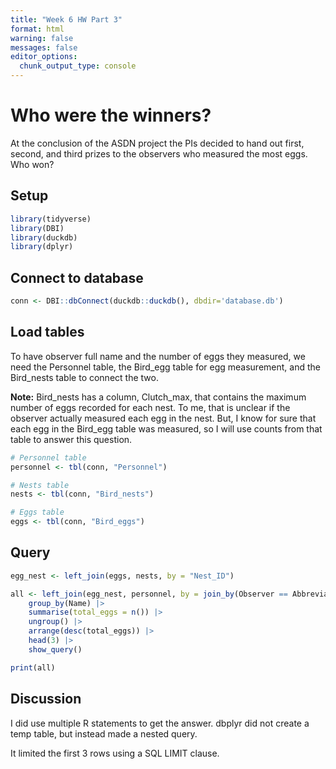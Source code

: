 ```yaml
---
title: "Week 6 HW Part 3"
format: html
warning: false
messages: false
editor_options: 
  chunk_output_type: console
---
```


# Who were the winners?

At the conclusion of the ASDN project the PIs decided to hand out first, second, and third prizes to the observers who measured the most eggs. Who won?

## Setup

```r
library(tidyverse)
library(DBI)
library(duckdb)
library(dplyr)
```

## Connect to database

```r
conn <- DBI::dbConnect(duckdb::duckdb(), dbdir='database.db')
```

## Load tables

To have observer full name and the number of eggs they measured, we need the Personnel table, the Bird_egg table for egg measurement, and the Bird_nests table to connect the two.

**Note:** Bird_nests has a column, Clutch_max, that contains the maximum number of eggs recorded for each nest. To me, that is unclear if the observer actually measured each egg in the nest. But, I know for sure that each egg in the Bird_egg table was measured, so I will use counts from that table to answer this question.

```r
# Personnel table
personnel <- tbl(conn, "Personnel")

# Nests table
nests <- tbl(conn, "Bird_nests")

# Eggs table
eggs <- tbl(conn, "Bird_eggs")
```

## Query

```r
egg_nest <- left_join(eggs, nests, by = "Nest_ID")

all <- left_join(egg_nest, personnel, by = join_by(Observer == Abbreviation)) |>
    group_by(Name) |>
    summarise(total_eggs = n()) |>
    ungroup() |>
    arrange(desc(total_eggs)) |>
    head(3) |>
    show_query()

print(all)
```

## Discussion

I did use multiple R statements to get the answer. dbplyr did not create a temp table, but instead made a nested query. 

It limited the first 3 rows using a SQL LIMIT clause. 




